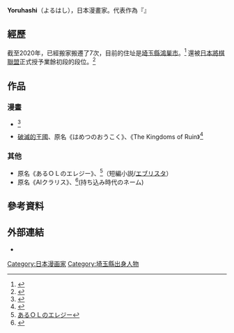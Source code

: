 '''Yoruhashi'''（よるはし{{bd|||}}），日本漫畫家。代表作為『{{link-ja|剣の王国}}』

==經歷==
截至2020年，已經搬家搬遷了7次，目前的住址是[[埼玉縣|埼玉縣]][[鴻巣市|鴻巣市]]。<ref>{{Cite web|title=諸事情で引っ越しをすることになりました！人生７回目の引っ越しとなります。|url=https://twitter.com/yoruhashi/status/1172722955840712704?s=21|website=@yoruhashi|date=2019-09-13|accessdate=2020-04-05|language=ja|last=yoruhashi ∋ ｢はめつのおうこく｣|publisher=}}</ref>
還被[[日本將棋聯盟|日本將棋聯盟]]正式授予業餘初段的段位。<ref>{{Cite web|title=日本将棋連盟様より免状とどきました！|url=https://twitter.com/yoruhashi/status/1243815713850003456?s=21|website=@yoruhashi|date=2020-03-28|accessdate=2020-04-05|language=ja|last=yoruhashi ∋ ｢はめつのおうこく｣|publisher=}}</ref>
==作品==
===漫畫===
*{{link-ja|剣の王国}}<ref>{{cite web |author1=yoruhashi |title=剣の王国 |url=https://magcomi.com/episode/10834108156766293192 |website=MAGCOMI |publisher=MAG Garden |accessdate=2020-11-03 |archive-date=2021-11-23 |archive-url=https://web.archive.org/web/20211123095242/https://magcomi.com/episode/10834108156766293192 }}</ref>
*[[破滅的王國|破滅的王國]]、原名《はめつのおうこく》、《The Kingdoms of Ruin》<ref>{{cite web |author1=yoruhashi |title=はめつのおうこく |url=https://magcomi.com/episode/10834108156766291268 |website=MAGCOMI |publisher=MAG Garden |accessdate=2020-11-03 |archive-date=2021-11-11 |archive-url=https://web.archive.org/web/20211111174513/https://magcomi.com/episode/10834108156766291268 }}</ref>

===其他===
*原名《あるＯＬのエレジー》、<ref>[https://estar.jp/novels/25536112?utm_source=twitter&utm_medium=social&utm_campaign=viewer あるＯＬのエレジー]</ref>（短編小説/[[エブリスタ|エブリスタ]]）
*原名《AIクラリス》、<ref>{{Cite web |url=https://share.clip-studio.com/ja-jp/contents/9a379a09-7252-4e8e-907c-b09b3aa1ffe5 |title=AIクラリス |access-date=2020-11-03 |archive-date=2021-07-25 |archive-url=https://web.archive.org/web/20210725050357/https://share.clip-studio.com/ja-jp/contents/9a379a09-7252-4e8e-907c-b09b3aa1ffe5 }}</ref>(持ち込み時代のネーム)
==參考資料==
{{reflist}}
==外部連結==
*{{Twitter|yoruhashi}}

{{DEFAULTSORT:yuruhashi}}
[[Category:日本漫画家|Category:日本漫画家]]
[[Category:埼玉縣出身人物|Category:埼玉縣出身人物]]